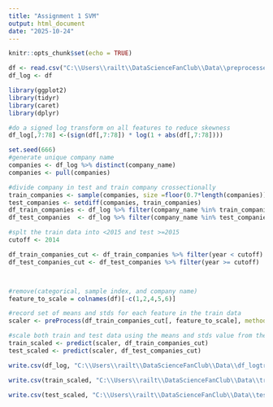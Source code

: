 ```yaml
---
title: "Assignment 1 SVM"
output: html_document
date: "2025-10-24"
---
```


```r
knitr::opts_chunk$set(echo = TRUE)
```

```r
df <- read.csv("C:\\Users\\railt\\DataScienceFanClub\\Data\\preprocessed_data.csv")
df_log <- df
```


```r
library(ggplot2)
library(tidyr)
library(caret)
library(dplyr)
```

```r
#do a signed log transform on all features to reduce skewness
df_log[,7:78] <-(sign(df[,7:78]) * log(1 + abs(df[,7:78])))


```

```r
set.seed(666)
#generate unique company name
companies <- df_log %>% distinct(company_name) 
companies <- pull(companies)

#divide company in test and train company crossectionally
train_companies <- sample(companies, size =floor(0.7*length(companies)))
test_companies <- setdiff(companies, train_companies)
df_train_companies <- df_log %>% filter(company_name %in% train_companies)
df_test_companies  <- df_log %>% filter(company_name %in% test_companies)

#splt the train data into <2015 and test >=2015
cutoff <- 2014

df_train_companies_cut <- df_train_companies %>% filter(year < cutoff)
df_test_companies_cut <- df_test_companies %>% filter(year >= cutoff)



#remove(categorical, sample index, and company name)
feature_to_scale = colnames(df)[-c(1,2,4,5,6)]

#record set of means and stds for each feature in the train data
scaler <- preProcess(df_train_companies_cut[, feature_to_scale], method = c('center','scale'))

#scale both train and test data using the means and stds value from the train data
train_scaled <- predict(scaler, df_train_companies_cut)
test_scaled <- predict(scaler, df_test_companies_cut)

```

```r

write.csv(df_log, "C:\\Users\\railt\\DataScienceFanClub\\Data\\df_logtransform.csv")

write.csv(train_scaled, "C:\\Users\\railt\\DataScienceFanClub\\Data\\train_scaled.csv")

write.csv(test_scaled, "C:\\Users\\railt\\DataScienceFanClub\\Data\\test_scaled.csv")

```


